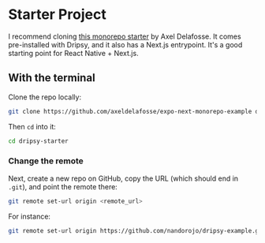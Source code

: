 # Starter Project

I recommend cloning [this monorepo starter](https://github.com/axeldelafosse/expo-next-monorepo-example) by Axel Delafosse. It comes pre-installed with Dripsy, and it also has a Next.js entrypoint. It's a good starting point for React Native + Next.js.

## With the terminal

Clone the repo locally:

```bash
git clone https://github.com/axeldelafosse/expo-next-monorepo-example dripsy-starter
```

Then `cd` into it:

```bash
cd dripsy-starter
```

### Change the remote

Next, create a new repo on GitHub, copy the URL (which should end in `.git`), and point the remote there:

```bash
git remote set-url origin <remote_url>
```

For instance:

```bash
git remote set-url origin https://github.com/nandorojo/dripsy-example.git
```
